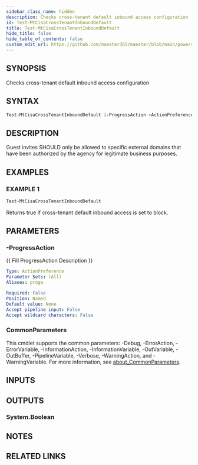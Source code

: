 ```yaml
---
sidebar_class_name: hidden
description: Checks cross-tenant default inbound access configuration
id: Test-MtCisaCrossTenantInboundDefault
title: Test-MtCisaCrossTenantInboundDefault
hide_title: false
hide_table_of_contents: false
custom_edit_url: https://github.com/maester365/maester/blob/main/powershell/public/Test-MtCisaCrossTenantInboundDefault.ps1
---
```


## SYNOPSIS

Checks cross-tenant default inbound access configuration

## SYNTAX

```powershell
Test-MtCisaCrossTenantInboundDefault [-ProgressAction <ActionPreference>] [<CommonParameters>]
```

## DESCRIPTION

Guest invites SHOULD only be allowed to specific external domains that have been authorized by the agency for legitimate business purposes.

## EXAMPLES

### EXAMPLE 1

```powershell
Test-MtCisaCrossTenantInboundDefault
```

Returns true if cross-tenant default inbound access is set to block.

## PARAMETERS

### -ProgressAction

\{\{ Fill ProgressAction Description \}\}

```yaml
Type: ActionPreference
Parameter Sets: (All)
Aliases: proga

Required: False
Position: Named
Default value: None
Accept pipeline input: False
Accept wildcard characters: False
```

### CommonParameters

This cmdlet supports the common parameters: -Debug, -ErrorAction, -ErrorVariable, -InformationAction, -InformationVariable, -OutVariable, -OutBuffer, -PipelineVariable, -Verbose, -WarningAction, and -WarningVariable. For more information, see [about_CommonParameters](http://go.microsoft.com/fwlink/?LinkID=113216).

## INPUTS

## OUTPUTS

### System.Boolean

## NOTES

## RELATED LINKS
